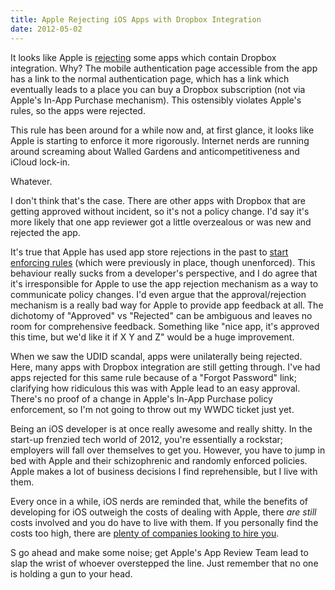 ```yaml
---
title: Apple Rejecting iOS Apps with Dropbox Integration
date: 2012-05-02
---
```



It looks like Apple is [rejecting](http://www.macstories.net/stories/11-13-and-the-dropbox-sdk/) some apps which contain Dropbox integration. Why? The mobile authentication page accessible from the app has a link to the normal authentication page, which has a link which eventually leads to a place you can buy a Dropbox subscription (not via Apple's In-App Purchase mechanism). This ostensibly violates Apple's rules, so the apps were rejected. 



This rule has been around for a while now and, at first glance, it looks like Apple is starting to enforce it more rigorously. Internet nerds are running around screaming about Walled Gardens and anticompetitiveness and iCloud lock-in.

Whatever.

I don't think that's the case. There are other apps with Dropbox that are getting approved without incident, so it's not a policy change. I'd say it's more likely that one app reviewer got a little overzealous or was new and rejected the app.

It's true that Apple has used app store rejections in the past to [start enforcing rules](http://thenextweb.com/apple/2012/03/29/confirmed-apple-now-rejecting-apps-for-use-of-udid-start-finding-alternatives/) (which were previously in place, though unenforced). This behaviour really sucks from a developer's perspective, and I do agree that it's irresponsible for Apple to use the app rejection mechanism as a way to communicate policy changes. I'd even argue that the approval/rejection mechanism is a really bad way for Apple to provide app feedback at all. The dichotomy of "Approved" vs "Rejected" can be ambiguous and leaves no room for comprehensive feedback. Something like "nice app, it's approved this time, but we'd like it if X Y and Z" would be a huge improvement.

When we saw the UDID scandal, apps were unilaterally being rejected. Here, many apps with Dropbox integration are still getting through. I've had apps rejected for this same rule because of a "Forgot Password" link; clarifying how ridiculous this was with Apple lead to an easy approval. There's no proof of a change in Apple's In-App Purchase policy enforcement, so I'm not going to throw out my WWDC ticket just yet.

Being an iOS developer is at once really awesome and really shitty. In the start-up frenzied tech world of 2012, you're essentially a rockstar; employers will fall over themselves to get you. However, you have to jump in bed with Apple and their schizophrenic and randomly enforced policies. Apple makes a lot of business decisions I find reprehensible, but I live with them.

Every once in a while, iOS nerds are reminded that, while the benefits of developing for iOS outweigh the costs of dealing with Apple, there _are still_ costs involved and you do have to live with them. If you personally find the costs too high, there are [plenty of companies looking to hire you](http://500px.com/jobs).

S go ahead and make some noise; get Apple's App Review Team lead to slap the wrist of whoever overstepped the line. Just remember that no one is holding a gun to your head.


  